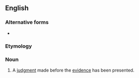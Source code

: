 ==English==

===Alternative forms===
* {{l|en|prejudgement}}

===Etymology===
{{prefix|en|pre|judgment}}

===Noun===
{{en-noun|~}}

# A [[judgment]] made before the [[evidence]] has been presented.